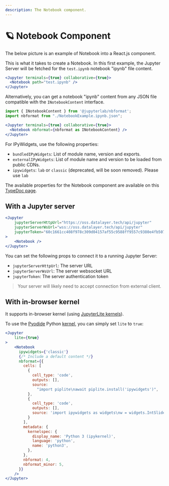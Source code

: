 ```yaml
---
description: The Notebook component.
---
```




# 🪐 Notebook Component

The below picture is an example of Notebook into a React.js component.

<ModalImage
  small="https://datalayer-jupyter-examples.s3.amazonaws.com/jupyter-react-notebook.png"
  large="https://datalayer-jupyter-examples.s3.amazonaws.com/jupyter-react-notebook.png"
  alt="Jupyter UI Notebook"
/>

This is what it takes to create a Notebook. In this first example, the Jupyter Server will be fetched for the `test.ipynb` notebook "ipynb" file content.

```jsx
<Jupyter terminals={true} collaborative={true}>
  <Notebook path="test.ipynb" />
</Jupyter>
```

Alternatively, you can get a notebook "ipynb" content from any JSON file compatible with the `INotebookContent` interface.

```jsx
import { INotebookContent } from '@jupyterlab/nbformat';
import nbformat from "./NotebookExample.ipynb.json";

<Jupyter terminals={true} collaborative={true}>
  <Notebook nbformat={nbformat as INotebookContent} />
</Jupyter>
```

For IPyWidgets, use the following properties:

- `bundledIPyWidgets`: List of module name, version and exports.
- `externalIPyWidgets`: List of module name and version to be loaded from public CDNs.
- `ipywidgets`: `lab` or `classic` (deprecated, will be soon removed). Please use `lab`

The available properties for the Notebook component are available on this [TypeDoc page](https://typedoc.datalayer.tech/datalayer/jupyter-react/0.8.1/types/INotebookProps.html).

## With a Jupyter server

<StorybookView 
    story='components-notebook--default'
/>

```jsx
<Jupyter
    jupyterServerHttpUrl="https://oss.datalayer.tech/api/jupyter"
    jupyterServerWsUrl="wss://oss.datalayer.tech/api/jupyter"
    jupyterToken="60c1661cc408f978c309d04157af55c9588ff9557c9380e4fb50785750703da6"
>
    <Notebook />
</Jupyter>
```

You can set the following props to connect it to a running Jupyter Server:
- `jupyterServerHttpUrl`: The server URL
- `jupyterServerWsUrl`: The server websocket URL
- `jupyterToken`: The server authentication token

> Your server will likely need to accept connection from external client.

## With in-browser kernel

It supports in-browser kernel (using [JupyterLite kernels](https://jupyterlite.readthedocs.io/en/stable/)).

To use the [Pyodide](https://pyodide.org/) Python [kernel](https://github.com/jupyterlite/pyodide-kernel),
you can simply set `lite` to `true`:

<StorybookView 
    story='components-notebook--lite-python'
/>

```jsx
<Jupyter
    lite={true}
>
    <Notebook
      ipywidgets={'classic'}
      {/* Include a default content */}
      nbformat={{
        cells: [
          {
            cell_type: 'code',
            outputs: [],
            source:
              "import piplite\nawait piplite.install('ipywidgets')",
          },
          {
            cell_type: 'code',
            outputs: [],
            source: 'import ipywidgets as widgets\nw = widgets.IntSlider()\nw',
          }
        ],  
        metadata: {
          kernelspec: {
            display_name: 'Python 3 (ipykernel)',
            language: 'python',
            name: 'python3',
          },
        },
        nbformat: 4,
        nbformat_minor: 5,
      }}
    />
</Jupyter>
```
